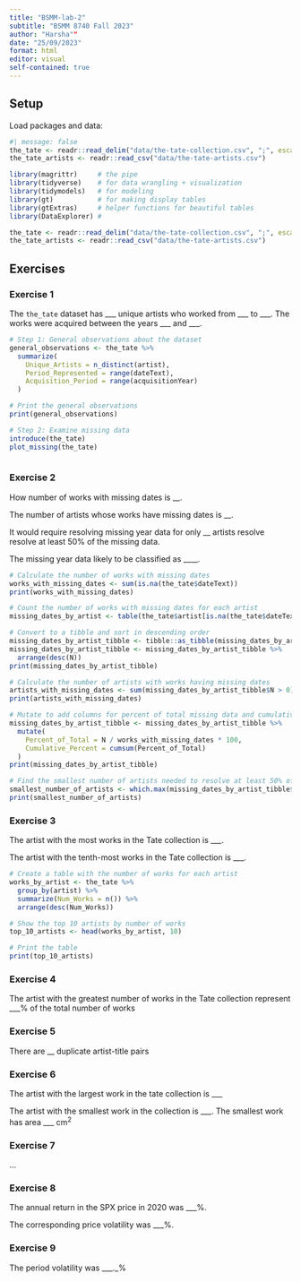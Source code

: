 ```yaml
---
title: "BSMM-lab-2"
subtitle: "BSMM 8740 Fall 2023"
author: "Harsha""
date: "25/09/2023"
format: html
editor: visual
self-contained: true
---
```


## Setup

Load packages and data:

```r
#| message: false
the_tate <- readr::read_delim("data/the-tate-collection.csv", ";", escape_double = FALSE, trim_ws = TRUE)
the_tate_artists <- readr::read_csv("data/the-tate-artists.csv")
```

```r
library(magrittr)     # the pipe
library(tidyverse)    # for data wrangling + visualization
library(tidymodels)   # for modeling
library(gt)           # for making display tables
library(gtExtras)     # helper functions for beautiful tables
library(DataExplorer) #
```

```r
the_tate <- readr::read_delim("data/the-tate-collection.csv", ";", escape_double = FALSE, trim_ws = TRUE)
the_tate_artists <- readr::read_csv("data/the-tate-artists.csv")

```

## Exercises

### Exercise 1

The `the_tate` dataset has \_\_\_ unique artists who worked from \_\_\_ to \_\_\_. The works were acquired between the years \_\_\_ and \_\_\_.

```r

# Step 1: General observations about the dataset
general_observations <- the_tate %>%
  summarize(
    Unique_Artists = n_distinct(artist),
    Period_Represented = range(dateText),
    Acquisition_Period = range(acquisitionYear)
  )

# Print the general observations
print(general_observations)

# Step 2: Examine missing data
introduce(the_tate)
plot_missing(the_tate)

```

```{}
```

### Exercise 2

How number of works with missing dates is \_\_.

The number of artists whose works have missing dates is \_\_.

It would require resolving missing year data for only \_\_ artists resolve resolve at least 50% of the missing data.

The missing year data likely to be classified as \_\_\_\_.

```r
# Calculate the number of works with missing dates
works_with_missing_dates <- sum(is.na(the_tate$dateText))
print(works_with_missing_dates)

# Count the number of works with missing dates for each artist
missing_dates_by_artist <- table(the_tate$artist[is.na(the_tate$dateText)])

# Convert to a tibble and sort in descending order
missing_dates_by_artist_tibble <- tibble::as_tibble(missing_dates_by_artist)
missing_dates_by_artist_tibble <- missing_dates_by_artist_tibble %>%
  arrange(desc(N))
print(missing_dates_by_artist_tibble)

# Calculate the number of artists with works having missing dates
artists_with_missing_dates <- sum(missing_dates_by_artist_tibble$N > 0)
print(artists_with_missing_dates)

# Mutate to add columns for percent of total missing data and cumulative percent
missing_dates_by_artist_tibble <- missing_dates_by_artist_tibble %>%
  mutate(
    Percent_of_Total = N / works_with_missing_dates * 100,
    Cumulative_Percent = cumsum(Percent_of_Total)
  )
print(missing_dates_by_artist_tibble)

# Find the smallest number of artists needed to resolve at least 50% of missing year data
smallest_number_of_artists <- which.max(missing_dates_by_artist_tibble$Cumulative_Percent >= 50)
print(smallest_number_of_artists)

```

### Exercise 3

The artist with the most works in the Tate collection is \_\_\_.

The artist with the tenth-most works in the Tate collection is \_\_\_.

```r
# Create a table with the number of works for each artist
works_by_artist <- the_tate %>%
  group_by(artist) %>%
  summarize(Num_Works = n()) %>%
  arrange(desc(Num_Works))

# Show the top 10 artists by number of works
top_10_artists <- head(works_by_artist, 10)

# Print the table
print(top_10_artists)
```

### Exercise 4

The artist with the greatest number of works in the Tate collection represent \_\_\_% of the total number of works

### Exercise 5

There are \_\_ duplicate artist-title pairs

### Exercise 6

The artist with the largest work in the tate collection is \_\_\_

The artist with the smallest work in the collection is \_\_\_. The smallest work has area \_\_\_ $\text{cm}^2$

### Exercise 7

...

### Exercise 8

The annual return in the SPX price in 2020 was \_\_\_%.

The corresponding price volatility was \_\_\_%.

### Exercise 9

The period volatility was \_\_\_.\_%

### 